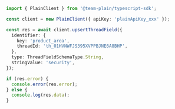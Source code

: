 ```ts
import { PlainClient } from '@team-plain/typescript-sdk';

const client = new PlainClient({ apiKey: 'plainApiKey_xxx' });

const res = await client.upsertThreadField({
  identifier: {
    key: 'product_area',
    threadId: 'th_01HVNWFJS395XVPPBJNE6A8BHP',
  },
  type: ThreadFieldSchemaType.String,
  stringValue: 'security',
});

if (res.error) {
  console.error(res.error);
} else {
  console.log(res.data);
}
```